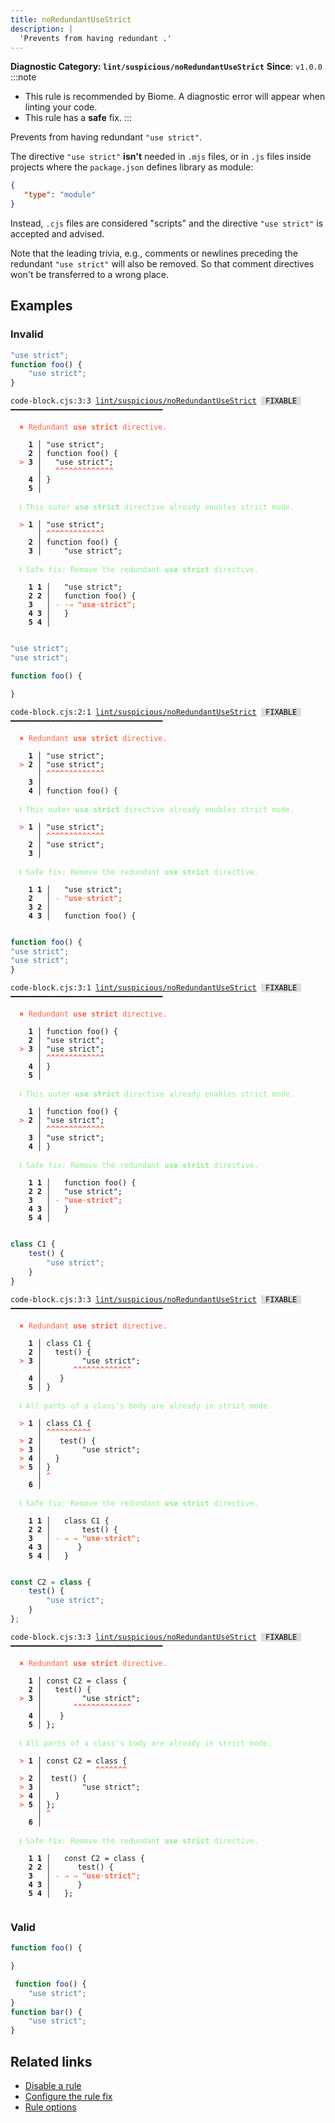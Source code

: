 ```yaml
---
title: noRedundantUseStrict
description: |
  'Prevents from having redundant .'
---
```


**Diagnostic Category: `lint/suspicious/noRedundantUseStrict`**
<Tabs>
<TabItem label="JavaScript (and super languages)" icon="seti:javascript">
**Since**: `v1.0.0`
:::note
- This rule is recommended by Biome. A diagnostic error will appear when linting your code.
- This rule has a **safe** fix.
:::

Prevents from having redundant `"use strict"`.

The directive `"use strict"` **isn't** needed in `.mjs` files, or in `.js` files inside projects where the `package.json` defines library as module:

```json
{
   "type": "module"
}
```

Instead, `.cjs` files are considered "scripts" and the directive `"use strict"` is accepted and advised.

Note that the leading trivia, e.g., comments or newlines preceding
the redundant `"use strict"` will also be removed. So that comment
directives won't be transferred to a wrong place.

## Examples

### Invalid

```cjs
"use strict";
function foo() {
 	"use strict";
}
```

<pre class="language-text"><code class="language-text">code-block.cjs:3:3 <a href="https://biomejs.dev/linter/rules/no-redundant-use-strict">lint/suspicious/noRedundantUseStrict</a> <span style="color: #000; background-color: #ddd;"> FIXABLE </span> ━━━━━━━━━━━━━━━━━━━━━━━━━━━━━━━━━━<br /><br />  <strong><span style="color: Tomato;">✖</span></strong> <span style="color: Tomato;">Redundant </span><span style="color: Tomato;"><strong>use strict</strong></span><span style="color: Tomato;"> directive.</span><br />  <br />    <strong>1 │ </strong>&quot;use strict&quot;;<br />    <strong>2 │ </strong>function foo() &#123;<br />  <strong><span style="color: Tomato;">&gt;</span></strong> <strong>3 │ </strong> 	&quot;use strict&quot;;<br />   <strong>   │ </strong> 	<strong><span style="color: Tomato;">^</span></strong><strong><span style="color: Tomato;">^</span></strong><strong><span style="color: Tomato;">^</span></strong><strong><span style="color: Tomato;">^</span></strong><strong><span style="color: Tomato;">^</span></strong><strong><span style="color: Tomato;">^</span></strong><strong><span style="color: Tomato;">^</span></strong><strong><span style="color: Tomato;">^</span></strong><strong><span style="color: Tomato;">^</span></strong><strong><span style="color: Tomato;">^</span></strong><strong><span style="color: Tomato;">^</span></strong><strong><span style="color: Tomato;">^</span></strong><strong><span style="color: Tomato;">^</span></strong><br />    <strong>4 │ </strong>&#125;<br />    <strong>5 │ </strong><br />  <br />  <strong><span style="color: lightgreen;">ℹ</span></strong> <span style="color: lightgreen;">This outer </span><span style="color: lightgreen;"><strong>use strict</strong></span><span style="color: lightgreen;"> directive already enables strict mode.</span><br />  <br />  <strong><span style="color: Tomato;">&gt;</span></strong> <strong>1 │ </strong>&quot;use strict&quot;;<br />   <strong>   │ </strong><strong><span style="color: Tomato;">^</span></strong><strong><span style="color: Tomato;">^</span></strong><strong><span style="color: Tomato;">^</span></strong><strong><span style="color: Tomato;">^</span></strong><strong><span style="color: Tomato;">^</span></strong><strong><span style="color: Tomato;">^</span></strong><strong><span style="color: Tomato;">^</span></strong><strong><span style="color: Tomato;">^</span></strong><strong><span style="color: Tomato;">^</span></strong><strong><span style="color: Tomato;">^</span></strong><strong><span style="color: Tomato;">^</span></strong><strong><span style="color: Tomato;">^</span></strong><strong><span style="color: Tomato;">^</span></strong><br />    <strong>2 │ </strong>function foo() &#123;<br />    <strong>3 │ </strong> 	&quot;use strict&quot;;<br />  <br />  <strong><span style="color: lightgreen;">ℹ</span></strong> <span style="color: lightgreen;">Safe fix</span><span style="color: lightgreen;">: </span><span style="color: lightgreen;">Remove the redundant </span><span style="color: lightgreen;"><strong>use strict</strong></span><span style="color: lightgreen;"> directive.</span><br />  <br />    <strong>1</strong> <strong>1</strong><strong> │ </strong>  &quot;use strict&quot;;<br />    <strong>2</strong> <strong>2</strong><strong> │ </strong>  function foo() &#123;<br />    <strong>3</strong>  <strong> │ </strong><span style="color: Tomato;">-</span> <span style="color: Tomato;"><span style="opacity: 0.8;"><strong>·</strong></span></span><span style="color: Tomato;"><span style="opacity: 0.8;"><strong>→ </strong></span></span><span style="color: Tomato;"><strong>&quot;</strong></span><span style="color: Tomato;"><strong>u</strong></span><span style="color: Tomato;"><strong>s</strong></span><span style="color: Tomato;"><strong>e</strong></span><span style="color: Tomato;"><span style="opacity: 0.8;"><strong>·</strong></span></span><span style="color: Tomato;"><strong>s</strong></span><span style="color: Tomato;"><strong>t</strong></span><span style="color: Tomato;"><strong>r</strong></span><span style="color: Tomato;"><strong>i</strong></span><span style="color: Tomato;"><strong>c</strong></span><span style="color: Tomato;"><strong>t</strong></span><span style="color: Tomato;"><strong>&quot;</strong></span><span style="color: Tomato;"><strong>;</strong></span><br />    <strong>4</strong> <strong>3</strong><strong> │ </strong>  &#125;<br />    <strong>5</strong> <strong>4</strong><strong> │ </strong>  <br />  <br /></code></pre>

```cjs
"use strict";
"use strict";

function foo() {

}
```

<pre class="language-text"><code class="language-text">code-block.cjs:2:1 <a href="https://biomejs.dev/linter/rules/no-redundant-use-strict">lint/suspicious/noRedundantUseStrict</a> <span style="color: #000; background-color: #ddd;"> FIXABLE </span> ━━━━━━━━━━━━━━━━━━━━━━━━━━━━━━━━━━<br /><br />  <strong><span style="color: Tomato;">✖</span></strong> <span style="color: Tomato;">Redundant </span><span style="color: Tomato;"><strong>use strict</strong></span><span style="color: Tomato;"> directive.</span><br />  <br />    <strong>1 │ </strong>&quot;use strict&quot;;<br />  <strong><span style="color: Tomato;">&gt;</span></strong> <strong>2 │ </strong>&quot;use strict&quot;;<br />   <strong>   │ </strong><strong><span style="color: Tomato;">^</span></strong><strong><span style="color: Tomato;">^</span></strong><strong><span style="color: Tomato;">^</span></strong><strong><span style="color: Tomato;">^</span></strong><strong><span style="color: Tomato;">^</span></strong><strong><span style="color: Tomato;">^</span></strong><strong><span style="color: Tomato;">^</span></strong><strong><span style="color: Tomato;">^</span></strong><strong><span style="color: Tomato;">^</span></strong><strong><span style="color: Tomato;">^</span></strong><strong><span style="color: Tomato;">^</span></strong><strong><span style="color: Tomato;">^</span></strong><strong><span style="color: Tomato;">^</span></strong><br />    <strong>3 │ </strong><br />    <strong>4 │ </strong>function foo() &#123;<br />  <br />  <strong><span style="color: lightgreen;">ℹ</span></strong> <span style="color: lightgreen;">This outer </span><span style="color: lightgreen;"><strong>use strict</strong></span><span style="color: lightgreen;"> directive already enables strict mode.</span><br />  <br />  <strong><span style="color: Tomato;">&gt;</span></strong> <strong>1 │ </strong>&quot;use strict&quot;;<br />   <strong>   │ </strong><strong><span style="color: Tomato;">^</span></strong><strong><span style="color: Tomato;">^</span></strong><strong><span style="color: Tomato;">^</span></strong><strong><span style="color: Tomato;">^</span></strong><strong><span style="color: Tomato;">^</span></strong><strong><span style="color: Tomato;">^</span></strong><strong><span style="color: Tomato;">^</span></strong><strong><span style="color: Tomato;">^</span></strong><strong><span style="color: Tomato;">^</span></strong><strong><span style="color: Tomato;">^</span></strong><strong><span style="color: Tomato;">^</span></strong><strong><span style="color: Tomato;">^</span></strong><strong><span style="color: Tomato;">^</span></strong><br />    <strong>2 │ </strong>&quot;use strict&quot;;<br />    <strong>3 │ </strong><br />  <br />  <strong><span style="color: lightgreen;">ℹ</span></strong> <span style="color: lightgreen;">Safe fix</span><span style="color: lightgreen;">: </span><span style="color: lightgreen;">Remove the redundant </span><span style="color: lightgreen;"><strong>use strict</strong></span><span style="color: lightgreen;"> directive.</span><br />  <br />    <strong>1</strong> <strong>1</strong><strong> │ </strong>  &quot;use strict&quot;;<br />    <strong>2</strong>  <strong> │ </strong><span style="color: Tomato;">-</span> <span style="color: Tomato;"><strong>&quot;</strong></span><span style="color: Tomato;"><strong>u</strong></span><span style="color: Tomato;"><strong>s</strong></span><span style="color: Tomato;"><strong>e</strong></span><span style="color: Tomato;"><span style="opacity: 0.8;"><strong>·</strong></span></span><span style="color: Tomato;"><strong>s</strong></span><span style="color: Tomato;"><strong>t</strong></span><span style="color: Tomato;"><strong>r</strong></span><span style="color: Tomato;"><strong>i</strong></span><span style="color: Tomato;"><strong>c</strong></span><span style="color: Tomato;"><strong>t</strong></span><span style="color: Tomato;"><strong>&quot;</strong></span><span style="color: Tomato;"><strong>;</strong></span><br />    <strong>3</strong> <strong>2</strong><strong> │ </strong>  <br />    <strong>4</strong> <strong>3</strong><strong> │ </strong>  function foo() &#123;<br />  <br /></code></pre>

```cjs
function foo() {
"use strict";
"use strict";
}
```

<pre class="language-text"><code class="language-text">code-block.cjs:3:1 <a href="https://biomejs.dev/linter/rules/no-redundant-use-strict">lint/suspicious/noRedundantUseStrict</a> <span style="color: #000; background-color: #ddd;"> FIXABLE </span> ━━━━━━━━━━━━━━━━━━━━━━━━━━━━━━━━━━<br /><br />  <strong><span style="color: Tomato;">✖</span></strong> <span style="color: Tomato;">Redundant </span><span style="color: Tomato;"><strong>use strict</strong></span><span style="color: Tomato;"> directive.</span><br />  <br />    <strong>1 │ </strong>function foo() &#123;<br />    <strong>2 │ </strong>&quot;use strict&quot;;<br />  <strong><span style="color: Tomato;">&gt;</span></strong> <strong>3 │ </strong>&quot;use strict&quot;;<br />   <strong>   │ </strong><strong><span style="color: Tomato;">^</span></strong><strong><span style="color: Tomato;">^</span></strong><strong><span style="color: Tomato;">^</span></strong><strong><span style="color: Tomato;">^</span></strong><strong><span style="color: Tomato;">^</span></strong><strong><span style="color: Tomato;">^</span></strong><strong><span style="color: Tomato;">^</span></strong><strong><span style="color: Tomato;">^</span></strong><strong><span style="color: Tomato;">^</span></strong><strong><span style="color: Tomato;">^</span></strong><strong><span style="color: Tomato;">^</span></strong><strong><span style="color: Tomato;">^</span></strong><strong><span style="color: Tomato;">^</span></strong><br />    <strong>4 │ </strong>&#125;<br />    <strong>5 │ </strong><br />  <br />  <strong><span style="color: lightgreen;">ℹ</span></strong> <span style="color: lightgreen;">This outer </span><span style="color: lightgreen;"><strong>use strict</strong></span><span style="color: lightgreen;"> directive already enables strict mode.</span><br />  <br />    <strong>1 │ </strong>function foo() &#123;<br />  <strong><span style="color: Tomato;">&gt;</span></strong> <strong>2 │ </strong>&quot;use strict&quot;;<br />   <strong>   │ </strong><strong><span style="color: Tomato;">^</span></strong><strong><span style="color: Tomato;">^</span></strong><strong><span style="color: Tomato;">^</span></strong><strong><span style="color: Tomato;">^</span></strong><strong><span style="color: Tomato;">^</span></strong><strong><span style="color: Tomato;">^</span></strong><strong><span style="color: Tomato;">^</span></strong><strong><span style="color: Tomato;">^</span></strong><strong><span style="color: Tomato;">^</span></strong><strong><span style="color: Tomato;">^</span></strong><strong><span style="color: Tomato;">^</span></strong><strong><span style="color: Tomato;">^</span></strong><strong><span style="color: Tomato;">^</span></strong><br />    <strong>3 │ </strong>&quot;use strict&quot;;<br />    <strong>4 │ </strong>&#125;<br />  <br />  <strong><span style="color: lightgreen;">ℹ</span></strong> <span style="color: lightgreen;">Safe fix</span><span style="color: lightgreen;">: </span><span style="color: lightgreen;">Remove the redundant </span><span style="color: lightgreen;"><strong>use strict</strong></span><span style="color: lightgreen;"> directive.</span><br />  <br />    <strong>1</strong> <strong>1</strong><strong> │ </strong>  function foo() &#123;<br />    <strong>2</strong> <strong>2</strong><strong> │ </strong>  &quot;use strict&quot;;<br />    <strong>3</strong>  <strong> │ </strong><span style="color: Tomato;">-</span> <span style="color: Tomato;"><strong>&quot;</strong></span><span style="color: Tomato;"><strong>u</strong></span><span style="color: Tomato;"><strong>s</strong></span><span style="color: Tomato;"><strong>e</strong></span><span style="color: Tomato;"><span style="opacity: 0.8;"><strong>·</strong></span></span><span style="color: Tomato;"><strong>s</strong></span><span style="color: Tomato;"><strong>t</strong></span><span style="color: Tomato;"><strong>r</strong></span><span style="color: Tomato;"><strong>i</strong></span><span style="color: Tomato;"><strong>c</strong></span><span style="color: Tomato;"><strong>t</strong></span><span style="color: Tomato;"><strong>&quot;</strong></span><span style="color: Tomato;"><strong>;</strong></span><br />    <strong>4</strong> <strong>3</strong><strong> │ </strong>  &#125;<br />    <strong>5</strong> <strong>4</strong><strong> │ </strong>  <br />  <br /></code></pre>

```cjs
class C1 {
	test() {
		"use strict";
	}
}
```

<pre class="language-text"><code class="language-text">code-block.cjs:3:3 <a href="https://biomejs.dev/linter/rules/no-redundant-use-strict">lint/suspicious/noRedundantUseStrict</a> <span style="color: #000; background-color: #ddd;"> FIXABLE </span> ━━━━━━━━━━━━━━━━━━━━━━━━━━━━━━━━━━<br /><br />  <strong><span style="color: Tomato;">✖</span></strong> <span style="color: Tomato;">Redundant </span><span style="color: Tomato;"><strong>use strict</strong></span><span style="color: Tomato;"> directive.</span><br />  <br />    <strong>1 │ </strong>class C1 &#123;<br />    <strong>2 │ </strong>	test() &#123;<br />  <strong><span style="color: Tomato;">&gt;</span></strong> <strong>3 │ </strong>		&quot;use strict&quot;;<br />   <strong>   │ </strong>		<strong><span style="color: Tomato;">^</span></strong><strong><span style="color: Tomato;">^</span></strong><strong><span style="color: Tomato;">^</span></strong><strong><span style="color: Tomato;">^</span></strong><strong><span style="color: Tomato;">^</span></strong><strong><span style="color: Tomato;">^</span></strong><strong><span style="color: Tomato;">^</span></strong><strong><span style="color: Tomato;">^</span></strong><strong><span style="color: Tomato;">^</span></strong><strong><span style="color: Tomato;">^</span></strong><strong><span style="color: Tomato;">^</span></strong><strong><span style="color: Tomato;">^</span></strong><strong><span style="color: Tomato;">^</span></strong><br />    <strong>4 │ </strong>	&#125;<br />    <strong>5 │ </strong>&#125;<br />  <br />  <strong><span style="color: lightgreen;">ℹ</span></strong> <span style="color: lightgreen;">All parts of a class's body are already in strict mode.</span><br />  <br />  <strong><span style="color: Tomato;">&gt;</span></strong> <strong>1 │ </strong>class C1 &#123;<br />   <strong>   │ </strong><strong><span style="color: Tomato;">^</span></strong><strong><span style="color: Tomato;">^</span></strong><strong><span style="color: Tomato;">^</span></strong><strong><span style="color: Tomato;">^</span></strong><strong><span style="color: Tomato;">^</span></strong><strong><span style="color: Tomato;">^</span></strong><strong><span style="color: Tomato;">^</span></strong><strong><span style="color: Tomato;">^</span></strong><strong><span style="color: Tomato;">^</span></strong><strong><span style="color: Tomato;">^</span></strong><br />  <strong><span style="color: Tomato;">&gt;</span></strong> <strong>2 │ </strong>	test() &#123;<br />  <strong><span style="color: Tomato;">&gt;</span></strong> <strong>3 │ </strong>		&quot;use strict&quot;;<br />  <strong><span style="color: Tomato;">&gt;</span></strong> <strong>4 │ </strong>	&#125;<br />  <strong><span style="color: Tomato;">&gt;</span></strong> <strong>5 │ </strong>&#125;<br />   <strong>   │ </strong><strong><span style="color: Tomato;">^</span></strong><br />    <strong>6 │ </strong><br />  <br />  <strong><span style="color: lightgreen;">ℹ</span></strong> <span style="color: lightgreen;">Safe fix</span><span style="color: lightgreen;">: </span><span style="color: lightgreen;">Remove the redundant </span><span style="color: lightgreen;"><strong>use strict</strong></span><span style="color: lightgreen;"> directive.</span><br />  <br />    <strong>1</strong> <strong>1</strong><strong> │ </strong>  class C1 &#123;<br />    <strong>2</strong> <strong>2</strong><strong> │ </strong>  	test() &#123;<br />    <strong>3</strong>  <strong> │ </strong><span style="color: Tomato;">-</span> <span style="color: Tomato;"><span style="opacity: 0.8;"><strong>→ </strong></span></span><span style="color: Tomato;"><span style="opacity: 0.8;"><strong>→ </strong></span></span><span style="color: Tomato;"><strong>&quot;</strong></span><span style="color: Tomato;"><strong>u</strong></span><span style="color: Tomato;"><strong>s</strong></span><span style="color: Tomato;"><strong>e</strong></span><span style="color: Tomato;"><span style="opacity: 0.8;"><strong>·</strong></span></span><span style="color: Tomato;"><strong>s</strong></span><span style="color: Tomato;"><strong>t</strong></span><span style="color: Tomato;"><strong>r</strong></span><span style="color: Tomato;"><strong>i</strong></span><span style="color: Tomato;"><strong>c</strong></span><span style="color: Tomato;"><strong>t</strong></span><span style="color: Tomato;"><strong>&quot;</strong></span><span style="color: Tomato;"><strong>;</strong></span><br />    <strong>4</strong> <strong>3</strong><strong> │ </strong>  	&#125;<br />    <strong>5</strong> <strong>4</strong><strong> │ </strong>  &#125;<br />  <br /></code></pre>

```cjs
const C2 = class {
	test() {
		"use strict";
	}
};

```

<pre class="language-text"><code class="language-text">code-block.cjs:3:3 <a href="https://biomejs.dev/linter/rules/no-redundant-use-strict">lint/suspicious/noRedundantUseStrict</a> <span style="color: #000; background-color: #ddd;"> FIXABLE </span> ━━━━━━━━━━━━━━━━━━━━━━━━━━━━━━━━━━<br /><br />  <strong><span style="color: Tomato;">✖</span></strong> <span style="color: Tomato;">Redundant </span><span style="color: Tomato;"><strong>use strict</strong></span><span style="color: Tomato;"> directive.</span><br />  <br />    <strong>1 │ </strong>const C2 = class &#123;<br />    <strong>2 │ </strong>	test() &#123;<br />  <strong><span style="color: Tomato;">&gt;</span></strong> <strong>3 │ </strong>		&quot;use strict&quot;;<br />   <strong>   │ </strong>		<strong><span style="color: Tomato;">^</span></strong><strong><span style="color: Tomato;">^</span></strong><strong><span style="color: Tomato;">^</span></strong><strong><span style="color: Tomato;">^</span></strong><strong><span style="color: Tomato;">^</span></strong><strong><span style="color: Tomato;">^</span></strong><strong><span style="color: Tomato;">^</span></strong><strong><span style="color: Tomato;">^</span></strong><strong><span style="color: Tomato;">^</span></strong><strong><span style="color: Tomato;">^</span></strong><strong><span style="color: Tomato;">^</span></strong><strong><span style="color: Tomato;">^</span></strong><strong><span style="color: Tomato;">^</span></strong><br />    <strong>4 │ </strong>	&#125;<br />    <strong>5 │ </strong>&#125;;<br />  <br />  <strong><span style="color: lightgreen;">ℹ</span></strong> <span style="color: lightgreen;">All parts of a class's body are already in strict mode.</span><br />  <br />  <strong><span style="color: Tomato;">&gt;</span></strong> <strong>1 │ </strong>const C2 = class &#123;<br />   <strong>   │ </strong>           <strong><span style="color: Tomato;">^</span></strong><strong><span style="color: Tomato;">^</span></strong><strong><span style="color: Tomato;">^</span></strong><strong><span style="color: Tomato;">^</span></strong><strong><span style="color: Tomato;">^</span></strong><strong><span style="color: Tomato;">^</span></strong><strong><span style="color: Tomato;">^</span></strong><br />  <strong><span style="color: Tomato;">&gt;</span></strong> <strong>2 │ </strong>	test() &#123;<br />  <strong><span style="color: Tomato;">&gt;</span></strong> <strong>3 │ </strong>		&quot;use strict&quot;;<br />  <strong><span style="color: Tomato;">&gt;</span></strong> <strong>4 │ </strong>	&#125;<br />  <strong><span style="color: Tomato;">&gt;</span></strong> <strong>5 │ </strong>&#125;;<br />   <strong>   │ </strong><strong><span style="color: Tomato;">^</span></strong><br />    <strong>6 │ </strong><br />  <br />  <strong><span style="color: lightgreen;">ℹ</span></strong> <span style="color: lightgreen;">Safe fix</span><span style="color: lightgreen;">: </span><span style="color: lightgreen;">Remove the redundant </span><span style="color: lightgreen;"><strong>use strict</strong></span><span style="color: lightgreen;"> directive.</span><br />  <br />    <strong>1</strong> <strong>1</strong><strong> │ </strong>  const C2 = class &#123;<br />    <strong>2</strong> <strong>2</strong><strong> │ </strong>  	test() &#123;<br />    <strong>3</strong>  <strong> │ </strong><span style="color: Tomato;">-</span> <span style="color: Tomato;"><span style="opacity: 0.8;"><strong>→ </strong></span></span><span style="color: Tomato;"><span style="opacity: 0.8;"><strong>→ </strong></span></span><span style="color: Tomato;"><strong>&quot;</strong></span><span style="color: Tomato;"><strong>u</strong></span><span style="color: Tomato;"><strong>s</strong></span><span style="color: Tomato;"><strong>e</strong></span><span style="color: Tomato;"><span style="opacity: 0.8;"><strong>·</strong></span></span><span style="color: Tomato;"><strong>s</strong></span><span style="color: Tomato;"><strong>t</strong></span><span style="color: Tomato;"><strong>r</strong></span><span style="color: Tomato;"><strong>i</strong></span><span style="color: Tomato;"><strong>c</strong></span><span style="color: Tomato;"><strong>t</strong></span><span style="color: Tomato;"><strong>&quot;</strong></span><span style="color: Tomato;"><strong>;</strong></span><br />    <strong>4</strong> <strong>3</strong><strong> │ </strong>  	&#125;<br />    <strong>5</strong> <strong>4</strong><strong> │ </strong>  &#125;;<br />  <br /></code></pre>

### Valid

```cjs
function foo() {

}
```

```cjs
 function foo() {
    "use strict";
}
function bar() {
    "use strict";
}
```

## Related links

- [Disable a rule](/linter/#disable-a-lint-rule)
- [Configure the rule fix](/linter#configure-the-rule-fix)
- [Rule options](/linter/#rule-options)

</TabItem>
</Tabs>

